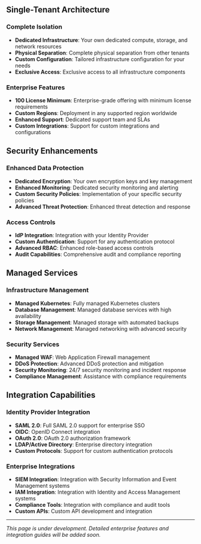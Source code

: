 ## Single-Tenant Architecture

### Complete Isolation
- **Dedicated Infrastructure**: Your own dedicated compute, storage, and network resources
- **Physical Separation**: Complete physical separation from other tenants
- **Custom Configuration**: Tailored infrastructure configuration for your needs
- **Exclusive Access**: Exclusive access to all infrastructure components

### Enterprise Features
- **100 License Minimum**: Enterprise-grade offering with minimum license requirements
- **Custom Regions**: Deployment in any supported region worldwide
- **Enhanced Support**: Dedicated support team and SLAs
- **Custom Integrations**: Support for custom integrations and configurations

## Security Enhancements

### Enhanced Data Protection
- **Dedicated Encryption**: Your own encryption keys and key management
- **Enhanced Monitoring**: Dedicated security monitoring and alerting
- **Custom Security Policies**: Implementation of your specific security policies
- **Advanced Threat Protection**: Enhanced threat detection and response

### Access Controls
- **IdP Integration**: Integration with your Identity Provider
- **Custom Authentication**: Support for any authentication protocol
- **Advanced RBAC**: Enhanced role-based access controls
- **Audit Capabilities**: Comprehensive audit and compliance reporting

## Managed Services

### Infrastructure Management
- **Managed Kubernetes**: Fully managed Kubernetes clusters
- **Database Management**: Managed database services with high availability
- **Storage Management**: Managed storage with automated backups
- **Network Management**: Managed networking with advanced security

### Security Services
- **Managed WAF**: Web Application Firewall management
- **DDoS Protection**: Advanced DDoS protection and mitigation
- **Security Monitoring**: 24/7 security monitoring and incident response
- **Compliance Management**: Assistance with compliance requirements

## Integration Capabilities

### Identity Provider Integration
- **SAML 2.0**: Full SAML 2.0 support for enterprise SSO
- **OIDC**: OpenID Connect integration
- **OAuth 2.0**: OAuth 2.0 authorization framework
- **LDAP/Active Directory**: Enterprise directory integration
- **Custom Protocols**: Support for custom authentication protocols

### Enterprise Integrations
- **SIEM Integration**: Integration with Security Information and Event Management systems
- **IAM Integration**: Integration with Identity and Access Management systems
- **Compliance Tools**: Integration with compliance and audit tools
- **Custom APIs**: Custom API development and integration

---

*This page is under development. Detailed enterprise features and integration guides will be added soon.* 